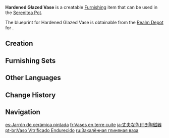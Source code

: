{{Furnishing Infobox
|id             = 373110
|image          = Item Hardened Glazed Vase.png
|category       = Landscape
|subcategory    = Small Object
|quality        = 2
|adeptal_energy = 30
|load           = 35
|reduced_load   = 24
|description    = A commonly seen porcelain vase that uses the clay of the [[Windwail Highland]] as its base material. Its makers used a special surface-hardening technique to improve on its usually fragile nature and gave it a coat of paint along the way, too.
|blueprint      = Adeptal Mirror
|adeptal mirror = 1
}}
'''Hardened Glazed Vase''' is a creatable [[Furnishing]] item that can be used in the [[Serenitea Pot]].

The blueprint for Hardened Glazed Vase is obtainable from the [[Realm Depot]] for {{Item|Realm Currency|24|x=80}}.

==Creation==
{{Recipe
|type = Creation
|time = 12h
|Iron Chunk = 4
|sort = Iron Chunk
}}

==Furnishing Sets==
{{Craft Usage|type=Furnishing Set}}

==Other Languages==
{{Other Languages
|en      = Hardened Glazed Vase
|zhs     = 硬面彩陶罐
|zhs_rm  = Yìng Miàn Cǎi Táo Guàn
|zht     = 硬面彩陶罐
|zht_rm  = Yìng Miàn Cǎi Táo Guàn
|zh_tl   = 
|ja      = 丈夫な色付き陶磁器
|ja_rm   = Joubu-na Irotsuki Toujiki
|ja_tl   = Solid Colored Porcelain
|ko      = 단단한 유색 도자기
|ko_tl   = Solid Colored Ceramics
|es      = Jarrón de cerámica pintada
|es_tl   = Painted Ceramic Vase
|fr      = Vases en terre cuite
|fr_tl   = Terra Cotta Vases
|ru      = Закалённая глиняная ваза
|ru_tl   = Hardy Clay Vase
|th      = ขวดดินเผาแบบด้าน
|th_rm   = 
|th_tl   = 
|vi      = Lọ Gốm Sặc Sỡ
|vi_tl   = 
|de      = Gehärtete glasierte Tonvase
|de_tl   = Hardened Glazed Clay Vase
|id      = Vas Keras Mengkilap
|id_tl   = Shining Hard Vase
|pt      = Vaso Vitrificado Endurecido
|pt_tl   = 
|tr      = Dayanıklı Kil Vazo
|tr_tl   = 
|it      = Vaso di porcellana rinforzato
|it_tl   = 
}}

==Change History==
{{Change History|1.5}}

==Navigation==
{{Furnishing Navbox|exterior}}

[[es:Jarrón de cerámica pintada]]
[[fr:Vases en terre cuite]]
[[ja:丈夫な色付き陶磁器]]
[[pt-br:Vaso Vitrificado Endurecido]]
[[ru:Закалённая глиняная ваза]]